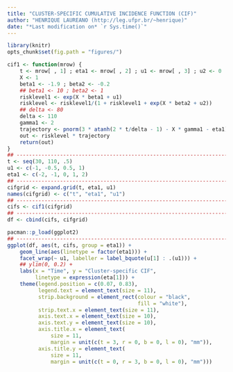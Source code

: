 ```yaml
---
title: "CLUSTER-SPECIFIC CUMULATIVE INCIDENCE FUNCTION (CIF)"
author: "HENRIQUE LAUREANO (http://leg.ufpr.br/~henrique)"
date: "*Last modification on* `r Sys.time()`"
---
```


```r
library(knitr)
opts_chunk$set(fig.path = "figures/")
```

```r
cif1 <- function(mrow) {
    t <- mrow[ , 1] ; eta1 <- mrow[ , 2] ; u1 <- mrow[ , 3] ; u2 <- 0
    X <- 1
    beta1 <- -1.9 ; beta2 <- -0.2
    ## beta1 <- 10 ; beta2 <- 1
    risklevel1 <- exp(X * beta1 + u1)
    risklevel <- risklevel1/(1 + risklevel1 + exp(X * beta2 + u2))
    ## delta <- 80
    delta <- 110
    gamma1 <- 2
    trajectory <- pnorm(3 * atanh(2 * t/delta - 1) - X * gamma1 - eta1)
    out <- risklevel * trajectory
    return(out)
}
## ---------------------------------------------------------------------
t <- seq(30, 110, .5)
u1 <- c(-1, -0.5, 0.5, 1)
eta1 <- c(-2, -1, 0, 1, 2)
## ---------------------------------------------------------------------
cifgrid <- expand.grid(t, eta1, u1)
names(cifgrid) <- c("t", "eta1", "u1")
## ---------------------------------------------------------------------
cifs <- cif1(cifgrid)
## ---------------------------------------------------------------------
df <- cbind(cifs, cifgrid)
```

```r
pacman::p_load(ggplot2)
## ---------------------------------------------------------------------
ggplot(df, aes(t, cifs, group = eta1)) +
    geom_line(aes(linetype = factor(eta1))) +
    facet_wrap(~ u1, labeller = label_bquote(u[1] : .(u1))) +
    ## ylim(0, 0.2) +
    labs(x = "Time", y = "Cluster-specific CIF",
         linetype = expression(eta[1])) +
    theme(legend.position = c(0.07, 0.83),
          legend.text = element_text(size = 11),
          strip.background = element_rect(colour = "black",
                                          fill = "white"),
          strip.text.x = element_text(size = 11),
          axis.text.x = element_text(size = 10),
          axis.text.y = element_text(size = 10),
          axis.title.x = element_text(
              size = 11,
              margin = unit(c(t = 3, r = 0, b = 0, l = 0), "mm")),
          axis.title.y = element_text(
              size = 11,
              margin = unit(c(t = 0, r = 3, b = 0, l = 0), "mm")))
```
